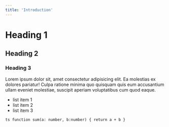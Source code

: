 ```yaml
---
title: 'Introduction'
---
```


# Heading 1

## Heading 2

### Heading 3

Lorem ipsum dolor sit, amet consectetur adipisicing elit. Ea molestias ex dolores pariatur! Culpa ratione minima quo quisquam quis eum accusantium ullam eveniet molestiae, suscipit aperiam voluptatibus cum quod eaque.

- list item 1
- list item 2
- list item 3

`ts function sum(a: number, b:number) { return a + b }`
